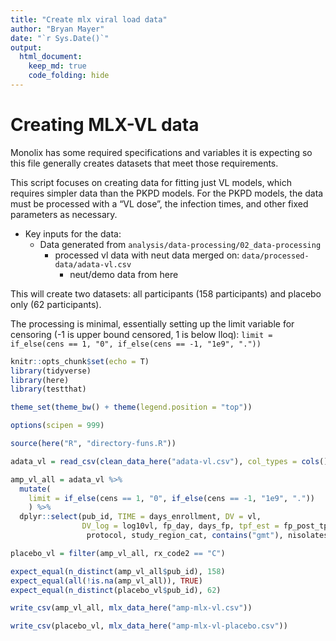 ```yaml
---
title: "Create mlx viral load data"
author: "Bryan Mayer"
date: "`r Sys.Date()`"
output: 
  html_document:
    keep_md: true
    code_folding: hide
---
```



# Creating MLX-VL data

Monolix has some required specifications and variables it is expecting so this file generally creates datasets that meet those requirements. 

This script focuses on creating data for fitting just VL models, which requires simpler data than the PKPD models. For the PKPD models, the data must be processed with a "VL dose", the infection times, and other fixed parameters as necessary. 

- Key inputs for the data:
  - Data generated from `analysis/data-processing/02_data-processing`
    - processed vl data with neut data merged on: `data/processed-data/adata-vl.csv`
      - neut/demo data from here
      
This will create two datasets: all participants (158 participants) and placebo only (62 participants).

The processing is minimal, essentially setting up the limit variable for censoring (-1 is upper bound censored, 1 is below lloq):
`limit = if_else(cens == 1, "0", if_else(cens == -1, "1e9", "."))`

```r

knitr::opts_chunk$set(echo = T)
library(tidyverse)
library(here)
library(testthat)

theme_set(theme_bw() + theme(legend.position = "top"))

options(scipen = 999)

```


```r
source(here("R", "directory-funs.R"))
```
    
    
```r
adata_vl = read_csv(clean_data_here("adata-vl.csv"), col_types = cols())

```

```r

amp_vl_all = adata_vl %>%
  mutate(
    limit = if_else(cens == 1, "0", if_else(cens == -1, "1e9", "."))
    ) %>%
  dplyr::select(pub_id, TIME = days_enrollment, DV = vl, 
                DV_log = log10vl, fp_day, days_fp, tpf_est = fp_post_tpf, cens, limit,
                 protocol, study_region_cat, contains("gmt"), nisolates, study, rx_code2)

placebo_vl = filter(amp_vl_all, rx_code2 == "C") 

```

```r

expect_equal(n_distinct(amp_vl_all$pub_id), 158)
expect_equal(all(!is.na(amp_vl_all)), TRUE)
expect_equal(n_distinct(placebo_vl$pub_id), 62)

```

```r

write_csv(amp_vl_all, mlx_data_here("amp-mlx-vl.csv"))

write_csv(placebo_vl, mlx_data_here("amp-mlx-vl-placebo.csv"))

```